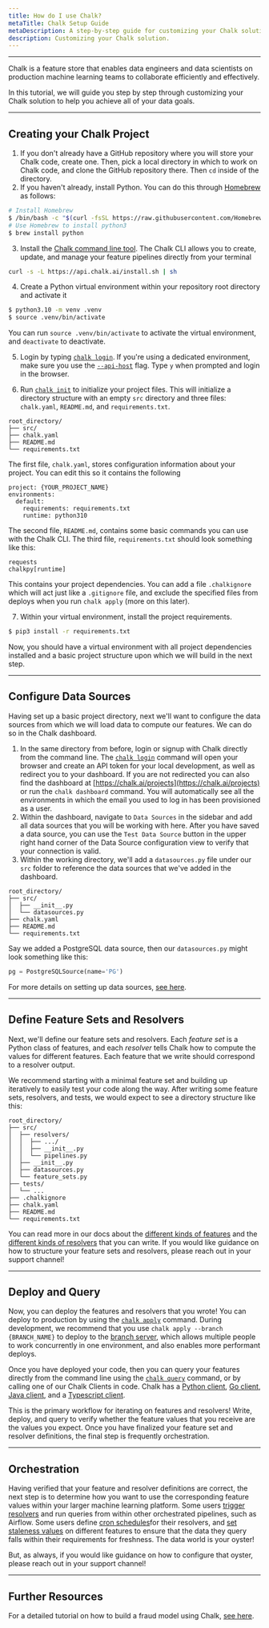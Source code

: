 ```yaml
---
title: How do I use Chalk?
metaTitle: Chalk Setup Guide
metaDescription: A step-by-step guide for customizing your Chalk solution to help you achieve all of your data goals.
description: Customizing your Chalk solution.
---
```


---

Chalk is a feature store that enables data engineers and data scientists on production machine learning teams to
collaborate efficiently and effectively.

In this tutorial, we will guide you step by step through customizing your Chalk solution to help you achieve all of
your data goals.

---

## Creating your Chalk Project

1. If you don't already have a GitHub repository where you will store your Chalk code, create one. Then, pick a
local directory in which to work on Chalk code, and clone the GitHub repository there. Then `cd` inside of the
directory.
2. If you haven't already, install Python. You can do this through [Homebrew](https://brew.sh/) as follows:
```bash Terminal
# Install Homebrew
$ /bin/bash -c "$(curl -fsSL https://raw.githubusercontent.com/Homebrew/install/HEAD/install.sh)"
# Use Homebrew to install python3
$ brew install python
```
3. Install the [Chalk command line tool](/cli/). The Chalk CLI allows you to create, update, and
manage your feature pipelines directly from your terminal
```bash
curl -s -L https://api.chalk.ai/install.sh | sh
```
4. Create a Python virtual environment within your repository root directory and activate it
```bash
$ python3.10 -m venv .venv
$ source .venv/bin/activate
```
You can run `source .venv/bin/activate` to activate the virtual environment, and `deactivate` to deactivate.

5. Login by typing [`chalk login`](/cli/login). If you're using a dedicated environment, make sure you use the
[`--api-host`](/cli/chalk#api-host) flag. Type `y` when prompted and login in the browser.

6. Run [`chalk init`](/cli/init) to initialize your project files. This will initialize a directory structure with an
empty `src` directory and three files: `chalk.yaml`, `README.md`, and `requirements.txt`.
```
root_directory/
├── src/
├── chalk.yaml
├── README.md
└── requirements.txt
```
The first file, `chalk.yaml`, stores configuration information about your project. You can edit this so it
contains the following
   ```
   project: {YOUR_PROJECT_NAME}
   environments:
     default:
       requirements: requirements.txt
       runtime: python310
   ```

The second file, `README.md`, contains some basic commands you can use with the Chalk CLI.
The third file, `requirements.txt` should look something like this:
```
requests
chalkpy[runtime]
```
This contains your project dependencies.
You can add a file `.chalkignore` which will act just like a `.gitignore` file, and exclude the specified files from
deploys when you run `chalk apply` (more on this later).

7. Within your virtual environment, install the project requirements.
```bash Terminal
$ pip3 install -r requirements.txt
```

Now, you should have a virtual environment with all project dependencies installed and a basic project structure upon
which we will build in the next step.

---

## Configure Data Sources

Having set up a basic project directory, next we'll want to configure the data sources from which we will load data to
compute our features. We can do so in the Chalk dashboard.

1. In the same directory from before, login or signup with Chalk directly from the command line. The
[`chalk login`](/cli/login) command will open your browser and create an
API token for your local development, as well as redirect you to your dashboard. If you are not
redirected you can also find the dashboard at [https://chalk.ai/projects](https://chalk.ai/projects)
or run the `chalk dashboard` command.
You will automatically see all the environments in which the email you used to log in has been
provisioned as a user.
 2. Within the dashboard, navigate to `Data Sources` in the sidebar and add all data sources that you will
be working with here. After you have saved a data source, you can use the `Test Data Source` button
in the upper right hand corner of the Data Source configuration view to verify that your connection is
valid.
 3. Within the working directory, we'll add a `datasources.py` file under our `src` folder to reference the
data sources that we've added in the dashboard.
 ```
 root_directory/
 ├── src/
 │  ├── __init__.py
 │  └── datasources.py
 ├── chalk.yaml
 ├── README.md
 └── requirements.txt
 ```

Say we added a PostgreSQL data source, then our `datasources.py` might look something like this:
```python
pg = PostgreSQLSource(name='PG')
```

For more details on setting up data sources, [see here](/docs/integrations).

---

##  Define Feature Sets and Resolvers

Next, we'll define our feature sets and resolvers. Each *feature set* is a Python class of features, and each *resolver*
tells Chalk how to compute the values for different features. Each feature that we write should correspond to a
resolver output.

We recommend starting with a minimal feature set and building up iteratively to easily test your code along the way.
After writing some feature sets, resolvers, and tests, we would expect to see a directory structure like this:
```
root_directory/
├── src/
│  ├── resolvers/
│  │  ├── .../
│  │  ├── __init__.py
│  │  └── pipelines.py
│  ├── __init__.py
│  ├── datasources.py
│  └── feature_sets.py
├── tests/
│  └── ...
├── .chalkignore
├── chalk.yaml
├── README.md
└── requirements.txt
```

You can read more in our docs about the [different kinds of features](/docs/features) and the
[different kinds of resolvers](/docs/resolver-overview) that you can write. If you would like
guidance on how to structure your feature sets and resolvers, please reach out in your support channel!

---

## Deploy and Query

Now, you can deploy the features and resolvers that you wrote! You can deploy to production by
using the [`chalk apply`](/cli/apply) command. During development, we recommend that you use
`chalk apply --branch {BRANCH_NAME}` to deploy to the [branch server](/docs/branches), which allows
multiple people to work concurrently in one environment, and also enables more performant deploys.

Once you have deployed your code, then you can query your features directly from the command line using the
[`chalk query`](/cli/query) command, or by calling one of our Chalk Clients in code.
Chalk has a [Python client](https://github.com/chalk-ai/chalk), [Go client](https://github.com/chalk-ai/chalk-go),
[Java client](https://github.com/chalk-ai/chalk-java), and a [Typescript client](https://github.com/chalk-ai/chalk-ts).

This is the primary workflow for iterating on features and resolvers! Write, deploy, and query to verify whether the
feature values that you receive are the values you expect. Once you have finalized your feature set and resolver
definitions, the final step is frequently orchestration.

---

## Orchestration

Having verified that your feature and resolver definitions are correct, the next step is to determine how
you want to use the corresponding feature values within your larger machine learning platform. Some users [trigger
resolvers](/docs/runs) and run queries from within other orchestrated pipelines, such as Airflow.
Some users define [cron schedules](/docs/resolver-cron)for their resolvers,
and [set staleness values](/docs/feature-caching) on different features to
ensure that the data they query falls within their requirements for freshness. The data world is your oyster!

But, as always, if you would like guidance on how to configure that oyster, please reach out in your support channel!

---

## Further Resources

For a detailed tutorial on how to build a fraud model using Chalk, [see here](/docs/fraud-1).
